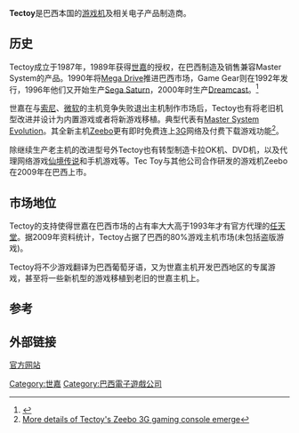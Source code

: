 {{NoteTA
| G1 = Games
| G2 = Sega
}}

'''Tectoy'''是巴西本国的[[游戏机|游戏机]]及相关电子产品制造商。

== 历史 ==
Tectoy成立于1987年，1989年获得[[世嘉|世嘉]]的授权，在巴西制造及销售兼容Master System的产品。1990年将[[Mega_Drive|Mega Drive]]推进巴西市场，Game Gear则在1992年发行，1996年他们又开始生产[[Sega_Saturn|Sega Saturn]]，2000年时生产[[Dreamcast|Dreamcast]]。<ref>{{Cite web |url=http://www.digitimes.com.tw/tw/dt/n/shwnws.asp?CnlID=10&Cat=&Cat1=&id=131860 |title=Tectoy介绍 |accessdate=2010-04-23 |archive-date=2012-09-04 |archive-url=https://archive.is/20120904020417/http://www.digitimes.com.tw/tw/dt/n/shwnws.asp?CnlID=10&Cat=&Cat1=&id=131860 |dead-url=no }}</ref>

世嘉在与[[索尼|索尼]]、[[微软|微软]]的主机竞争失败退出主机制作市场后，Tectoy也有将老旧机型改进并设计为内置游戏或者将新游戏移植。典型代表有[[Master_System_Evolution|Master System Evolution]]。其全新主机[[Zeebo|Zeebo]]更有即时免费连上[[3G|3G]]网络及付费下载游戏功能<ref>[http://www.freebase.com/view/en/tec_toy More details of Tectoy's Zeebo 3G gaming console emerge]{{Dead link|date=2020年3月 |bot=InternetArchiveBot |fix-attempted=yes }}</ref>。

除继续生产老主机的改进型号外Tectoy也有转型制造卡拉OK机、DVD机，以及代理网络游戏[[仙境传说|仙境传说]]和手机游戏等。Tec Toy与其他公司合作研发的游戏机Zeebo在2009年在巴西上市。

== 市场地位 ==
Tectoy的支持使得世嘉在巴西市场的占有率大大高于1993年才有官方代理的[[任天堂|任天堂]]。据2009年资料统计，Tectoy占据了巴西的80%游戏主机市场(未包括盗版游戏)。

Tectoy将不少游戏翻译为巴西葡萄牙语，又为世嘉主机开发巴西地区的专属游戏，甚至将一些新机型的游戏移植到老旧的世嘉主机上。

== 参考 ==
<references/>

== 外部链接 ==
[http://www.tectoy.com.br/ 官方网站]{{Wayback|url=http://www.tectoy.com.br/ |date=20100329072909 }}

[[Category:世嘉|Category:世嘉]]
[[Category:巴西電子遊戲公司|Category:巴西電子遊戲公司]]